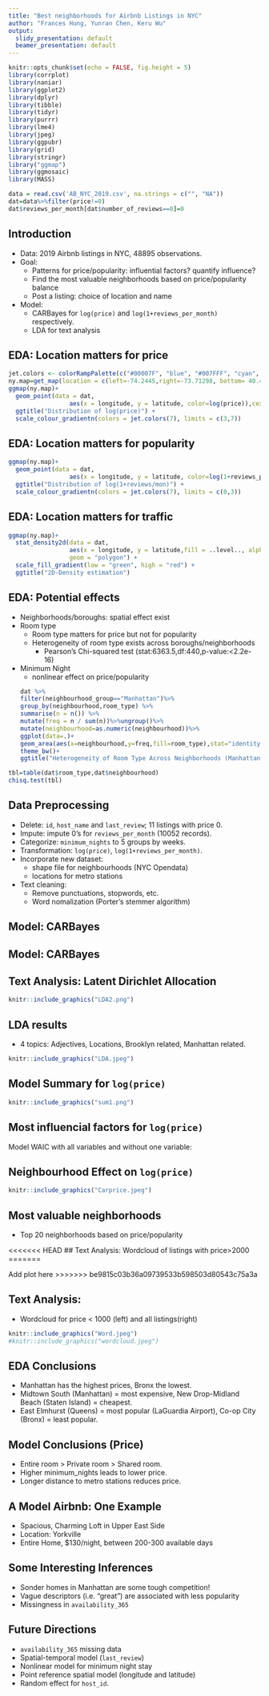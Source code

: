 ```yaml
---
title: "Best neighborhoods for Airbnb Listings in NYC"
author: "Frances Hung, Yunran Chen, Keru Wu"
output:
  slidy_presentation: default
  beamer_presentation: default
---
```


```r
knitr::opts_chunk$set(echo = FALSE, fig.height = 5)
library(corrplot)
library(naniar)
library(ggplot2)
library(dplyr)
library(tibble)
library(tidyr)
library(purrr)
library(lme4)
library(jpeg)
library(ggpubr)
library(grid)
library(stringr)
library("ggmap")
library(ggmosaic)
library(MASS)
```

```r
data = read.csv('AB_NYC_2019.csv', na.strings = c("", "NA"))
dat=data%>%filter(price!=0)
dat$reviews_per_month[dat$number_of_reviews==0]=0
```

## Introduction

- Data: 2019 Airbnb listings in NYC, 48895 observations.
- Goal: 
  - Patterns for price/popularity: influential factors? quantify influence?
  - Find the most valuable neighborhoods based on price/popularity balance
  - Post a listing: choice of location and name
- Model: 
  - CARBayes for `log(price)` and `log(1+reviews_per_month)` respectively.
  - LDA for text analysis

## EDA: Location matters for price

```r
jet.colors <- colorRampPalette(c("#00007F", "blue", "#007FFF", "cyan", "#7FFF7F", "yellow", "#FF7F00", "red", "#7F0000"))
ny.map=get_map(location = c(left=-74.2445,right=-73.71298, bottom= 40.49975,top=40.9131),color = "bw",maptype = "toner",source = "stamen")
ggmap(ny.map)+
  geom_point(data = dat,
                 aes(x = longitude, y = latitude, color=log(price)),cex = 0.1,alpha=0.3) + 
  ggtitle("Distribution of log(price)") +
  scale_colour_gradientn(colors = jet.colors(7), limits = c(3,7))
```

## EDA: Location matters for popularity

```r
ggmap(ny.map)+
  geom_point(data = dat,
                 aes(x = longitude, y = latitude, color=log(1+reviews_per_month)),cex = 0.1,alpha=0.3) + 
  ggtitle("Distribution of log(1+reviews/mon)") +
  scale_colour_gradientn(colors = jet.colors(7), limits = c(0,3))
```

## EDA: Location matters for traffic

```r
ggmap(ny.map)+
  stat_density2d(data = dat,
                 aes(x = longitude, y = latitude,fill = ..level.., alpha = ..level..), 
                 geom = "polygon") + 
  scale_fill_gradient(low = "green", high = "red") + 
  ggtitle("2D-Density estimation")
```

## EDA: Potential effects

- Neighborhoods/boroughs: spatial effect exist
- Room type
  - Room type matters for price but not for popularity
  - Heterogeneity of room type exists across boroughs/neighborhoods 
    - Pearson's Chi-squared test (stat:6363.5,df:440,p-value:<2.2e-16)
- Minimum Night
  - nonlinear effect on price/popularity
```r
dat %>%
  filter(neighbourhood_group=="Manhattan")%>%
  group_by(neighbourhood,room_type) %>%
  summarise(n = n()) %>%
  mutate(freq = n / sum(n))%>%ungroup()%>%
  mutate(neighbourhood=as.numeric(neighbourhood))%>%
  ggplot(data=.)+
  geom_area(aes(x=neighbourhood,y=freq,fill=room_type),stat="identity",position = "stack")+
  theme_bw()+
  ggtitle("Heterogeneity of Room Type Across Neighborhoods (Manhattan)")
```

```r
tbl=table(dat$room_type,dat$neighbourhood)
chisq.test(tbl)
```

## Data Preprocessing

- Delete: `id`, `host_name` and `last_review`; 11 listings with price 0.
- Impute: impute 0's for `reviews_per_month` (10052 records).
- Categorize: `minimum_nights` to 5 groups by weeks.
- Transformation: `log(price)`, `log(1+reviews_per_month)`. 
- Incorporate new dataset: 
  - shape file for neighbourhoods (NYC Opendata)
  - locations for metro stations
- Text cleaning:
  - Remove punctuations, stopwords, etc.
  - Word nomalization (Porter's stemmer algorithm)

## Model: CARBayes

\begin{itemize}
  \item Interested in neighbourhood-based patterns
	\item Multilevel Conditional Autoregressive (CAR) Model
$$ \begin{aligned}
 	Y_{kj}|\mu_{kj} \sim f(y_{kj}|\mu_{kj}, \nu^2), \ \ \ &k= \text{neighbourhood}
=1,...,K\\
  &j=\text{listings}=1,...,m_k \end{aligned}$$
$$g(\mu_{kj})=x_{kj}^T\beta + \psi_{kj}$$
$$\psi_{kj}=\phi_k + \zeta_{kj}$$
  \item Priors
$$\beta \sim N(\mu_\beta, \Sigma_\beta)$$
$$\phi_k|\phi_{-k} \sim N\Big(\frac{\rho \sum_{l=1}^K w_{kl}\phi_j}{\rho \sum_{j=1}^K w_{kl}+1-\rho}, \frac{\tau^2}{\rho\sum_{j=1}^Kw_{kl}+1-\rho}\Big)$$
  \item $w_{kl}$ denotes whether neighborhood $k$ and $l$ are adjacent.
  \item $\rho$ denotes spatial dependence.
\end{itemize}

## Model: CARBayes

\begin{itemize}
  \item Priors (Cont'd)
	$$\begin{aligned}
	&\zeta_{kj}\sim N(0, \sigma^2)\\
	&\tau^2, \sigma^2\sim \text{Inv-Gamma} (a,b)\\
	&\rho \sim \text{Uniform(0,1)}
\end{aligned}$$
	\item $x_{kj}$ include room\_type, neighbourhood\_group, availability\_365, log(1+reviews\_per\_month), minimum\_nights.
	\item  $\psi_{kj}=\phi_k + \zeta_{kj}$ includes both spatial information and individual random effect. 
\end{itemize}

## Text Analysis: Latent Dirichlet Allocation

\begin{itemize}
\item Terms:
  \begin{itemize}
  \item Corpus $D = \{\boldsymbol{w}_1, \boldsymbol w_2, ..., \boldsymbol w_M\}$
  \item Doument $\boldsymbol w = \{w_1, w_2, ..., w_N\}$
  \item Word $w_i \in \{1,...,V\}$, V is total number of unique words.
  \end{itemize}
\item LDA Model:\\
       \ \ For all document $\boldsymbol w$ in $D$:\\
      \ \  \ \  1. $N\sim \text{Poisson} (\xi)$\\
      \ \ \ \   2. $\theta\sim \text{Dir}(\alpha)$\\
      \ \ \ \ 3. For word $w_n$ $(n=1,...,N)$ \\
      \ \ \ \ \ \ (a) choose a topic $z_n|\theta \sim \text{Multinomial}(\theta)$\\
      \ \ \ \ \ \ (b) choose a word $w_n|z_n, \beta \sim \text{Multinomial}(\beta_{z_n})$
\end{itemize}
```r
knitr::include_graphics("LDA2.png")
```

## LDA results
- 4 topics: Adjectives, Locations, Brooklyn related, Manhattan related.
```r
knitr::include_graphics("LDA.jpeg")
```

## Model Summary for `log(price)`

```r
knitr::include_graphics("sum1.png")
```

## Most influencial factors for `log(price)`

Model WAIC with all variables and without one variable:

\begin{table}[]
\begin{tabular}{|l|l|l|l|l|l|l|l|}
\hline
Model & All var & Room type & Availability & Reviews & Night & neighborhood &  \\ \hline
WAIC  & 63998   & 85372     & 66426        & 64501   & 66023 & 70860        &  \\ \hline
\end{tabular}
\end{table}

## Neighbourhood Effect on `log(price)`
```r
knitr::include_graphics("Carprice.jpeg")
```
## Most valuable neighborhoods
- Top 20 neighborhoods based on price/popularity

<<<<<<< HEAD
## Text Analysis: Wordcloud of listings with price>2000
=======

Add plot here
>>>>>>> be9815c03b36a09739533b598503d80543c75a3a

## Text Analysis: 
- Wordcloud for price < 1000 (left) and all listings(right) 
```r
knitr::include_graphics("Word.jpeg")
#knitr::include_graphics("wordcloud.jpeg")
```


## EDA Conclusions

- Manhattan has the highest prices, Bronx the lowest.
- Midtown South (Manhattan) = most expensive, New Drop-Midland Beach (Staten Island) = cheapest.
- East Elmhurst (Queens) = most popular (LaGuardia Airport), Co-op City (Bronx) = least popular.


## Model Conclusions (Price)

- Entire room $>$ Private room $>$ Shared room.
- Higher minimum\_nights leads to lower price. 
- Longer distance to metro stations reduces price.


## A Model Airbnb: One Example

- Spacious, Charming Loft in Upper East Side
- Location: Yorkville
- Entire Home, $130/night, between 200-300 available days

## Some Interesting Inferences

- Sonder homes in Manhattan are some tough competition!
- Vague descriptors (i.e. "great") are associated with less popularity  
- Missingness in `availability_365` 

## Future Directions

- `availability_365` missing data
- Spatial-temporal model (`last_review`)
- Nonlinear model for minimum night stay
- Point reference spatial model (longitude and latitude)
- Random effect for `host_id`. 
	







